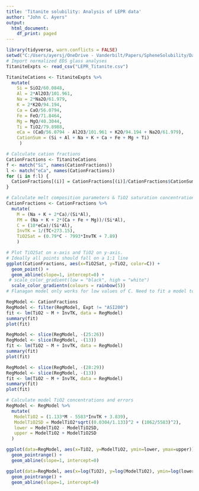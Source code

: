 ```yaml
---
title: 'Titanite solubility: Analysis of LEPR data'
author: "John C. Ayers"
output:
  html_document:
    df_print: paged
---
```


```r
library(tidyverse, warn.conflicts = FALSE)
setwd("C:/Users/ayersj/OneDrive - Vanderbilt/Papers/SpheneSolubility/DataAnalysis/TitaniteExpts")
# Import normalized EDS glass analyses
TitaniteExpts <- read_csv("LEPR_Titanite.csv")
```


```r
TitaniteCations <- TitaniteExpts %>%
  mutate(
    Si = SiO2/60.0848,
    Al = 2*Al2O3/101.961,
    Na = 2*Na2O/61.979,
    K = 2*K2O/94.194,
    Ca = CaO/56.0794,
    Fe = FeO/71.8464,
    Mg = MgO/40.3044,
    Ti = TiO2/79.8988,
    eCa = (CaO/56.0794 - Al2O3/101.961 + K2O/94.194 + Na2O/61.979),
    CationSum = (Si + Al + Na + K + Ca + Fe + Mg + Ti)
     )
```

```r
# Calculate cation fractions
CationFractions <- TitaniteCations
f <- match("Si", names(CationFractions))
l <- match("eCa", names(CationFractions))
for (i in f:l) {
  CationFractions[(i)] = CationFractions[(i)]/CationFractions$CationSum
}

```


```r
# Calculate melt composition parameters & TiO2 saturation concentration
CationFractions <- CationFractions %>%
  mutate(
    M = (Na + K + 2*Ca)/(Si*Al),
    FM = (Na + K + 2*(Ca + Fe + Mg))/(Si*Al),
    C = (10*eCa)/(Si*Al),
    InvTK = 1/(TC+273.15),
    TiO2Sat = (0.79*C - 7993*InvTK + 7.89)
    )
```


```r
# Plot TiO2Sat on x-axis and TiO2 on y-axis.
# Ideally all points should fall on a 1:1 line
ggplot(CationFractions, aes(x=TiO2Sat, y=TiO2, color=C)) +
  geom_point() +
  geom_abline(slope=1, intercept=0) +
 # scale_color_gradient(low = "black", high = "white")
  scale_color_gradientn(colours = rainbow(5))
# Flanagan model only works for low values of C. Need to fit a model to all of the data. 
```


```r
RegModel <- CationFractions
RegModel <- filter(RegModel, Expt != "ASI200")
fit <- lm(TiO2 ~ M + InvTK, data = RegModel)
summary(fit)
plot(fit)
```

```r
RegModel <- slice(RegModel, -(25:26))
RegModel <- slice(RegModel, -(13))
fit <- lm(TiO2 ~ M + InvTK, data = RegModel)
summary(fit)
plot(fit)
```

```r
RegModel <- slice(RegModel, -(28:29))
RegModel <- slice(RegModel, -(13))
fit <- lm(TiO2 ~ M + InvTK, data = RegModel)
summary(fit)
plot(fit)
```

```r
# Calculate model TiO2 concentrations and errors
RegModel <- RegModel %>%
  mutate(
   ModelTiO2 = (1.133*M - 5583*InvTK + 3.839),
   ModelTiO2SD = ModelTiO2*sqrt((0.0304/1.133)^2 + (1062/5583)^2),
   lower = ModelTiO2 - ModelTiO2SD,
   upper = ModelTiO2 + ModelTiO2SD
  )
```

```r
ggplot(data=RegModel, aes(x=TiO2, y=ModelTiO2, ymin=lower, ymax=upper)) +
  geom_pointrange() +
  geom_abline(slope=1, intercept=0)  
```

```r
ggplot(data=RegModel, aes(x=log(TiO2), y=log(ModelTiO2), ymin=log(lower), ymax=log(upper))) +
  geom_pointrange() +
  geom_abline(slope=1, intercept=0)  
```